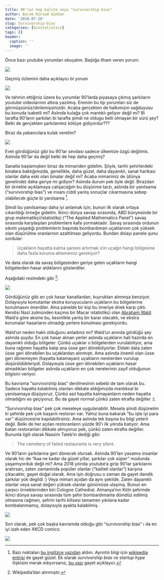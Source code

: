 ```yaml
---
title: 90'lar hep kalite veya "survivorship bias"
author: Burak Kürsad Günhan
date: '2018-07-28'
slug: Survivorship-bias
categories: [biostatistics]
tags: []
header:
  caption: ''
  image: ''
---
```


Önce bazı youtube yorumları okuyalım. Başlığa ilham veren yorum:

![](/post/2018-07-28-Survivorship-bias_files/figure-html/youtube1.png)

Geçmiş özlemini daha açıklayıcı bi yorum

![](/post/2018-07-28-Survivorship-bias_files/figure-html/youtube2.png)

Ve tahmin ettiğiniz üzere bu yorumlar 90'larda piyasaya çıkmış
şarkıların youtube videolarının altına yazılmış. Eminim bu tip yorumları siz de görmüşsünüz/dinlemişsinizdir. Acaba gerçekten de halkımızın sağduyusu bu konuda isabetli mi? Aslında kulağa çok mantıklı geliyor değil mi? Bi tarafta 90'ların şarkıları bi tarafta şimdi ne oldugu belli olmayan bir sürü şey? Belki de gerçekten şarkılarımız kötüye gidiyordur???

Biraz da yabancılara kulak verelim?

![](/post/2018-07-28-Survivorship-bias_files/figure-html/youtube-eng.png)

Evet gördüğünüz gibi bu 90'lar sevdası sadece ülkemize özgü değilmis. Aslında 90'lar da değil belki de hep daha geçmiş?

Sanatla başlamışken biraz da mimariden gidelim. Şöyle, tarihi şehirlerdeki binalara baktığımızda, genellikle, daha güzel, daha dayanıklı, sanat harikası olanlar daha eski olan binalar değil mi? Acaba mimarimiz de (dünya genelinde) daha geriye mi gidiyor? Aslında durum pek öyle değil. Birazdan bir örnekle açıklamaya calışacağım bu düşünme tarzı, aslında bir yanılsama ("survivorship bias") ve insanı ciddi yanlış sonuçlar cıkarmasına sebep olabilecek güçte bi yanılsama [^1].   

[^1]: Bazı noktaları [bu ingilizce yazıdan](https://youarenotsosmart.com/2013/05/23/survivorship-bias/) aldım. Ayrıntılı bilgi için [wikipedia entrisi](https://en.wikipedia.org/wiki/Survivorship_bias) de gayet güzel. Ek olarak *survivorship bias* ve *startup hype* ilişkisini merak edıyorsanız, [bu yazı](https://www.sonyaellenmann.com/2018/06/survivorship-bias-and-startup-hype.html) gayet açıklayıcı.

Şimdi bu yanılsamayı daha iyi anlamak için, bunun ilk olarak ortaya cıkarıldığı örneğe gidelim. İkinci dünya savaşı sırasında, ABD bünyesinde bir grup matematikçi/istatistikçi ("The Applied Mathematics Panel") savaş sırasında karşılaşılan problemlere kafa yormaktadır. Savaş sırasında ordunun sıkıntı yaşadığı problemlerin başında bombardıman uçaklarının çok yüksek olan düşürülme oranlarının azaltılması geliyordu. Bundan dolayı panele şunu sordular: 

> Uçakların hayatta kalma şansını artırmak icin uçağın hangi bölgesine daha fazla koruma eklememiz gerekiyor? 


Ve data olarak da savaş bölgesinden geriye gelen uçakların hangi bölgelerden hasar aldıklarını gösterdiler. 

Aşağıdaki resimdeki gibi [^2]:

[^2]: Wikipedia'dan alınmıştır.

![](/post/2018-07-28-Survivorship-bias_files/figure-html/plane.png)

Gördüğünüz gibi en çok hasar kanatlardan, kuyruktan alınmışa benziyor. Dolayısıyla komutanlar ekstra koruyucuların uçakların bu bölgelerine konulmasını önerdiler. Ama panelde bir kişi bu öneriye direk karşı çıktı. Kendisi Nazi zulmünden kaçmıs bir Macar istatistikçi olan [Abraham Wald](https://en.wikipedia.org/wiki/Abraham_Wald). Wald'a göre aksine bu, kesinlikle yanlış bir karar olacaktı, ve ekstra korumalar hasarların olmadığı yerlere konulması gerekiyordu.

Wald'un neden haklı olduğunu anladınız mı? Wald'un anında gördüğü şey aslında şuydu: En çok hasar alınan yerler aslında uçakların hali hazırda en dayanıklı olduğu bölgeler. Çünkü uçaklar o bölgelerden vurulabiliyor, ama buna rağmen hayatta kalıp ana üsse geri dönebiliyorlar. Eldeki data zaten üsse geri dönebilen bu uçaklardan alınmıştı. Ama aslında önemli olan üsse geri dönemeyen (hayatta kalamayan) uçakların nerelerden vurulup düşürüldükleriydi. Dolayısıyla üsse geri dönebilen uçakların hasar almadıkları bölgeler aslında uçakların en çok nerelerinin zayıf olduğunun bilgisini veriyor. 

Bu kavrama "survivorship bias" denilmesinin sebebi de tam olarak bu. Sadece hayatta kalabilmiş olanları dikkate aldığımızda mantıksal bi yanılsamaya düşüyoruz. Çünkü asıl hayatta kalmayanların neden hayatta olmadığını es geçiyoruz. Bu da gayet normal çünkü zaten etrafta değiller :). 

"Survivorship bias" pek çok meseleye uygulanabilir. Mesela şimdi düşünelim ki şehirde pek çok başarılı restoran var. Yalnız buna bakarak "bu işte iyi para var" düşüncesine kapılabilirsiniz. Ama aslında tek başına bu bilgi yeterli değil. Belki de her açılan restoranların yüzde 90'ı ilk yılında batıyor. Ama batan restoranları dikkate almıyoruz pek, çünkü zaten etrafta değiller. Bununla ilgili olarak Nassim Taleb'in dediği gibi:

> The cemetery of failed restaurants is very silent.


Ve 90'ların şarkılarına geri dönecek olursak. Aslında 90'ları yasamıs insanlar olarak hic de "Aaa ne kadar da güzel yillar, şarkılar çok süper" modunda yaşamıyorduk değil mi? Ama 2018 yılında youtube'a girip 90'lar şarkılarını aratırsan, zaten zamaninda popüler olanlar ("kaliteli olanlar") karşına çikacaktır, gayet doğal olarak. Ama işin doğrusu o zaman da gayet dandik şarkılar yok degildi :) Veya mimari açıdan da aynı şekilde. Zaten dayanıklı olanlar veya sanat değeri yüksek olanlar günümüze ulaşmış. Bunun en çarpıcı örneklerinden biri Cologne Cathedral. Almanya'nın Köln şehrinde ikinci dünya savaşı sırasında tüm şehir bombardımanla dümdüz edilmiş olmasına rağmen, şehrin tarihi kilisesi tamamen yıkılana kadar bombalanmamış, dolayısıyla ayakta kalabilmiş.



![](/post/2018-07-28-Survivorship-bias_files/figure-html/dom.png)



Son olarak, pek çok başka kavramda olduğu gibi "survivorship bias" ı da en iyi izah eden XKCD comics:


 ![](/post/2018-07-28-Survivorship-bias_files/figure-html/xkcd.png)



